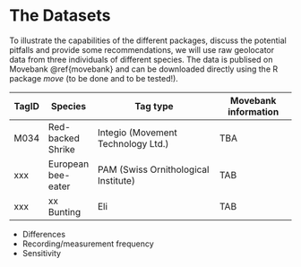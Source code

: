 # The Datasets {#datasets}

To illustrate the capabilities of the different packages, discuss the potential pitfalls and provide some recommendations, we will use raw geolocator data from three individuals of different species.
The data is publised on Movebank \@ref{movebank} and can be downloaded directly using the R package _move_ (to be done and to be tested!).

TagID   |  Species           |   Tag type                            | Movebank information
------  | ---------          | -----------------------------------   | ---------------------
M034    | Red-backed Shrike  | Integio (Movement Technology Ltd.)    | TBA
xxx     | European bee-eater | PAM (Swiss Ornithological Institute)  | TAB
xxx     | xx Bunting         | Eli                                   | TAB

* Differences
* Recording/measurement frequency
* Sensitivity